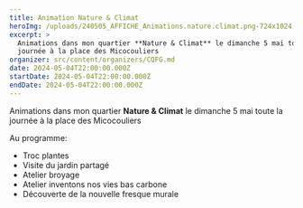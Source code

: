 ```yaml
---
title: Animation Nature & Climat
heroImg: /uploads/240505_AFFICHE_Animations.nature.climat.png-724x1024.png
excerpt: >
  Animations dans mon quartier **Nature & Climat** le dimanche 5 mai toute la
  journée à la place des Micocouliers
organizer: src/content/organizers/CQFG.md
date: 2024-05-04T22:00:00.000Z
startDate: 2024-05-04T22:00:00.000Z
endDate: 2024-05-04T22:00:00.000Z
---
```


Animations dans mon quartier **Nature & Climat** le dimanche 5 mai toute la journée à la place des Micocouliers

Au programme:

* Troc plantes
* Visite du jardin partagé
* Atelier broyage
* Atelier inventons nos vies bas carbone
* Découverte de la nouvelle fresque murale
